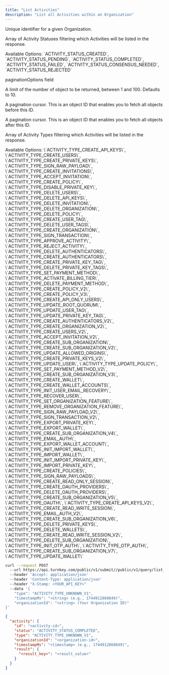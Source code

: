 ```yaml
---
title: "List Activities"
description: "List all Activities within an Organization"
---
```



<Authorizations />

<H3Bordered text="Body" />

<ParamField body="organizationId" type="string" required={true}><p>Unique identifier for a given Organization.</p></ParamField>
<ParamField body="filterByStatus" type="enum<string[]>" required={false}><p>Array of Activity Statuses filtering which Activities will be listed in the response.</p><p>Available Options: \`ACTIVITY_STATUS_CREATED\`, \`ACTIVITY_STATUS_PENDING\`, \`ACTIVITY_STATUS_COMPLETED\`, \`ACTIVITY_STATUS_FAILED\`, \`ACTIVITY_STATUS_CONSENSUS_NEEDED\`, \`ACTIVITY_STATUS_REJECTED\`</p></ParamField>
<ParamField body="paginationOptions" type="object" required={false}>
  <p>paginationOptions field</p>
  <Expandable title="paginationOptions details">
    <NestedParam parentKey="paginationOptions" childKey="limit" type="string" required={false}><p>A limit of the number of object to be returned, between 1 and 100. Defaults to 10.</p></NestedParam>
    <NestedParam parentKey="paginationOptions" childKey="before" type="string" required={false}><p>A pagination cursor. This is an object ID that enables you to fetch all objects before this ID.</p></NestedParam>
    <NestedParam parentKey="paginationOptions" childKey="after" type="string" required={false}><p>A pagination cursor. This is an object ID that enables you to fetch all objects after this ID.</p></NestedParam>
  </Expandable>
</ParamField>
<ParamField body="filterByType" type="enum<string[]>" required={false}><p>Array of Activity Types filtering which Activities will be listed in the response.</p><p>Available Options: \`ACTIVITY_TYPE_CREATE_API_KEYS\`, \`ACTIVITY_TYPE_CREATE_USERS\`, \`ACTIVITY_TYPE_CREATE_PRIVATE_KEYS\`, \`ACTIVITY_TYPE_SIGN_RAW_PAYLOAD\`, \`ACTIVITY_TYPE_CREATE_INVITATIONS\`, \`ACTIVITY_TYPE_ACCEPT_INVITATION\`, \`ACTIVITY_TYPE_CREATE_POLICY\`, \`ACTIVITY_TYPE_DISABLE_PRIVATE_KEY\`, \`ACTIVITY_TYPE_DELETE_USERS\`, \`ACTIVITY_TYPE_DELETE_API_KEYS\`, \`ACTIVITY_TYPE_DELETE_INVITATION\`, \`ACTIVITY_TYPE_DELETE_ORGANIZATION\`, \`ACTIVITY_TYPE_DELETE_POLICY\`, \`ACTIVITY_TYPE_CREATE_USER_TAG\`, \`ACTIVITY_TYPE_DELETE_USER_TAGS\`, \`ACTIVITY_TYPE_CREATE_ORGANIZATION\`, \`ACTIVITY_TYPE_SIGN_TRANSACTION\`, \`ACTIVITY_TYPE_APPROVE_ACTIVITY\`, \`ACTIVITY_TYPE_REJECT_ACTIVITY\`, \`ACTIVITY_TYPE_DELETE_AUTHENTICATORS\`, \`ACTIVITY_TYPE_CREATE_AUTHENTICATORS\`, \`ACTIVITY_TYPE_CREATE_PRIVATE_KEY_TAG\`, \`ACTIVITY_TYPE_DELETE_PRIVATE_KEY_TAGS\`, \`ACTIVITY_TYPE_SET_PAYMENT_METHOD\`, \`ACTIVITY_TYPE_ACTIVATE_BILLING_TIER\`, \`ACTIVITY_TYPE_DELETE_PAYMENT_METHOD\`, \`ACTIVITY_TYPE_CREATE_POLICY_V2\`, \`ACTIVITY_TYPE_CREATE_POLICY_V3\`, \`ACTIVITY_TYPE_CREATE_API_ONLY_USERS\`, \`ACTIVITY_TYPE_UPDATE_ROOT_QUORUM\`, \`ACTIVITY_TYPE_UPDATE_USER_TAG\`, \`ACTIVITY_TYPE_UPDATE_PRIVATE_KEY_TAG\`, \`ACTIVITY_TYPE_CREATE_AUTHENTICATORS_V2\`, \`ACTIVITY_TYPE_CREATE_ORGANIZATION_V2\`, \`ACTIVITY_TYPE_CREATE_USERS_V2\`, \`ACTIVITY_TYPE_ACCEPT_INVITATION_V2\`, \`ACTIVITY_TYPE_CREATE_SUB_ORGANIZATION\`, \`ACTIVITY_TYPE_CREATE_SUB_ORGANIZATION_V2\`, \`ACTIVITY_TYPE_UPDATE_ALLOWED_ORIGINS\`, \`ACTIVITY_TYPE_CREATE_PRIVATE_KEYS_V2\`, \`ACTIVITY_TYPE_UPDATE_USER\`, \`ACTIVITY_TYPE_UPDATE_POLICY\`, \`ACTIVITY_TYPE_SET_PAYMENT_METHOD_V2\`, \`ACTIVITY_TYPE_CREATE_SUB_ORGANIZATION_V3\`, \`ACTIVITY_TYPE_CREATE_WALLET\`, \`ACTIVITY_TYPE_CREATE_WALLET_ACCOUNTS\`, \`ACTIVITY_TYPE_INIT_USER_EMAIL_RECOVERY\`, \`ACTIVITY_TYPE_RECOVER_USER\`, \`ACTIVITY_TYPE_SET_ORGANIZATION_FEATURE\`, \`ACTIVITY_TYPE_REMOVE_ORGANIZATION_FEATURE\`, \`ACTIVITY_TYPE_SIGN_RAW_PAYLOAD_V2\`, \`ACTIVITY_TYPE_SIGN_TRANSACTION_V2\`, \`ACTIVITY_TYPE_EXPORT_PRIVATE_KEY\`, \`ACTIVITY_TYPE_EXPORT_WALLET\`, \`ACTIVITY_TYPE_CREATE_SUB_ORGANIZATION_V4\`, \`ACTIVITY_TYPE_EMAIL_AUTH\`, \`ACTIVITY_TYPE_EXPORT_WALLET_ACCOUNT\`, \`ACTIVITY_TYPE_INIT_IMPORT_WALLET\`, \`ACTIVITY_TYPE_IMPORT_WALLET\`, \`ACTIVITY_TYPE_INIT_IMPORT_PRIVATE_KEY\`, \`ACTIVITY_TYPE_IMPORT_PRIVATE_KEY\`, \`ACTIVITY_TYPE_CREATE_POLICIES\`, \`ACTIVITY_TYPE_SIGN_RAW_PAYLOADS\`, \`ACTIVITY_TYPE_CREATE_READ_ONLY_SESSION\`, \`ACTIVITY_TYPE_CREATE_OAUTH_PROVIDERS\`, \`ACTIVITY_TYPE_DELETE_OAUTH_PROVIDERS\`, \`ACTIVITY_TYPE_CREATE_SUB_ORGANIZATION_V5\`, \`ACTIVITY_TYPE_OAUTH\`, \`ACTIVITY_TYPE_CREATE_API_KEYS_V2\`, \`ACTIVITY_TYPE_CREATE_READ_WRITE_SESSION\`, \`ACTIVITY_TYPE_EMAIL_AUTH_V2\`, \`ACTIVITY_TYPE_CREATE_SUB_ORGANIZATION_V6\`, \`ACTIVITY_TYPE_DELETE_PRIVATE_KEYS\`, \`ACTIVITY_TYPE_DELETE_WALLETS\`, \`ACTIVITY_TYPE_CREATE_READ_WRITE_SESSION_V2\`, \`ACTIVITY_TYPE_DELETE_SUB_ORGANIZATION\`, \`ACTIVITY_TYPE_INIT_OTP_AUTH\`, \`ACTIVITY_TYPE_OTP_AUTH\`, \`ACTIVITY_TYPE_CREATE_SUB_ORGANIZATION_V7\`, \`ACTIVITY_TYPE_UPDATE_WALLET\`</p></ParamField>

<RequestExample>

```bash cURL
curl --request POST 
  --url https://api.turnkey.com/public/v1/submit//public/v1/query/list_activities 
  --header 'Accept: application/json' 
  --header 'Content-Type: application/json' 
  --header "X-Stamp: <YOUR_API_KEY>" 
  --data '{
    "type": "ACTIVITY_TYPE_UNKNOWN_V1",
    "timestampMs": "<string> (e.g., 1744912860849)",
    "organizationId": "<string> (Your Organization ID)"
}'
```

</RequestExample>

<ResponseExample>

```json 200
{
  "activity": {
    "id": "<activity-id>",
    "status": "ACTIVITY_STATUS_COMPLETED",
    "type": "ACTIVITY_TYPE_UNKNOWN_V1",
    "organizationId": "<organization-id>",
    "timestampMs": "<timestamp> (e.g., 1744912860849)",
    "result": {
      "<result_key>": "<result_value>"
    }
  }
}
```

</ResponseExample>
